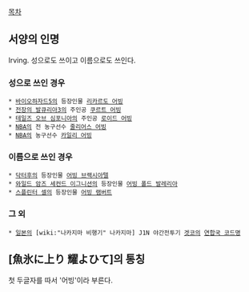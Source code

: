 [[목차]]

== 서양의 인명 ==
Irving. 성으로도 쓰이고 이름으로도 쓰인다.

=== 성으로 쓰인 경우 ===
 * [[바이오하자드5]]의 등장인물 [[리카르도 어빙]]
 * [[전장의 발큐리아3]]의 주인공 [[쿠르트 어빙]]
 * [[테일즈 오브 심포니아]]의 주인공 [[로이드 어빙]]
 * [[NBA]]의 전 농구선수 [[줄리어스 어빙]]
 * [[NBA]]의 농구선수 [[카일리 어빙]]
=== 이름으로 쓰인 경우 ===
 * [[닥터후]]의 등장인물 [[어빙 브랙시아텔]]
 * [[와일드 암즈 세컨드 이그니션]]의 등장인물 [[어빙 폴드 발레리아]]
 * [[스플린터 셀]]의 등장인물 [[어빙 램버트]]
=== 그 외 ===
 * [[일본]]의 [wiki:"나카지마 비행기" 나카지마] J1N 야간전투기 [[겟코]]의 [[연합국 코드명]]

== [魚氷に上り 耀よひて]의 통칭 ==
첫 두글자를 따서 '어빙'이라 부른다.
